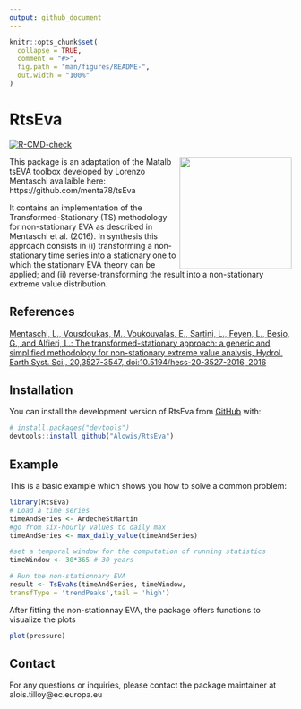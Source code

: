 ```yaml
---
output: github_document
---
```


<!-- README.md is generated from README.Rmd. Please edit that file -->

```r
knitr::opts_chunk$set(
  collapse = TRUE,
  comment = "#>",
  fig.path = "man/figures/README-",
  out.width = "100%"
)
```

# RtsEva

<!-- badges: start -->
[![R-CMD-check](https://github.com/Alowis/RtsEva/actions/workflows/R-CMD-check.yaml/badge.svg)](https://github.com/Alowis/RtsEva/actions/workflows/R-CMD-check.yaml)
<!-- badges: end -->

<img src="RtsEVA.png" align="right" height="200"/>

This package is an adaptation of the Matalb tsEVA toolbox developed by Lorenzo Mentaschi availaible here: https://github.com/menta78/tsEva

It contains an implementation of the Transformed-Stationary (TS) methodology for non-stationary EVA as described in Mentaschi et al. (2016). 
In synthesis this approach consists in (i) transforming a non-stationary time series into a stationary one to which the stationary EVA theory can be applied; 
and (ii) reverse-transforming the result into a non-stationary extreme value distribution.

## References ##
[Mentaschi, L., Vousdoukas, M., Voukouvalas, E., Sartini, L., Feyen, L., Besio, G., and Alfieri, L.: 
The transformed-stationary approach: a generic and simplified methodology for non-stationary extreme value analysis, Hydrol. Earth Syst. Sci., 20,3527-3547, 
doi:10.5194/hess-20-3527-2016, 2016](http://www.hydrol-earth-syst-sci.net/20/3527/2016/)

## Installation

You can install the development version of RtsEva from [GitHub](https://github.com/) with:

``` r
# install.packages("devtools")
devtools::install_github("Alowis/RtsEva")
```

## Example

This is a basic example which shows you how to solve a common problem:

```r
library(RtsEva)
# Load a time series
timeAndSeries <- ArdecheStMartin
#go from six-hourly values to daily max
timeAndSeries <- max_daily_value(timeAndSeries)

#set a temporal window for the computation of running statistics
timeWindow <- 30*365 # 30 years

# Run the non-stationnary EVA
result <- TsEvaNs(timeAndSeries, timeWindow,
transfType = 'trendPeaks',tail = 'high')
```

After fitting the non-stationnay EVA, the package offers functions to 
visualize the plots

```r
plot(pressure)
```
## Contact
For any questions or inquiries, please contact the package maintainer at alois.tilloy@ec.europa.eu
